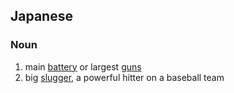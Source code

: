 ==Japanese==
{{ja-kanjitab|しゅ|ほう|yomi=on}}

===Noun===
{{ja-noun|しゅほう}}

# main [[battery]] or largest [[gun]]s
# big [[slugger]], a powerful hitter on a baseball team